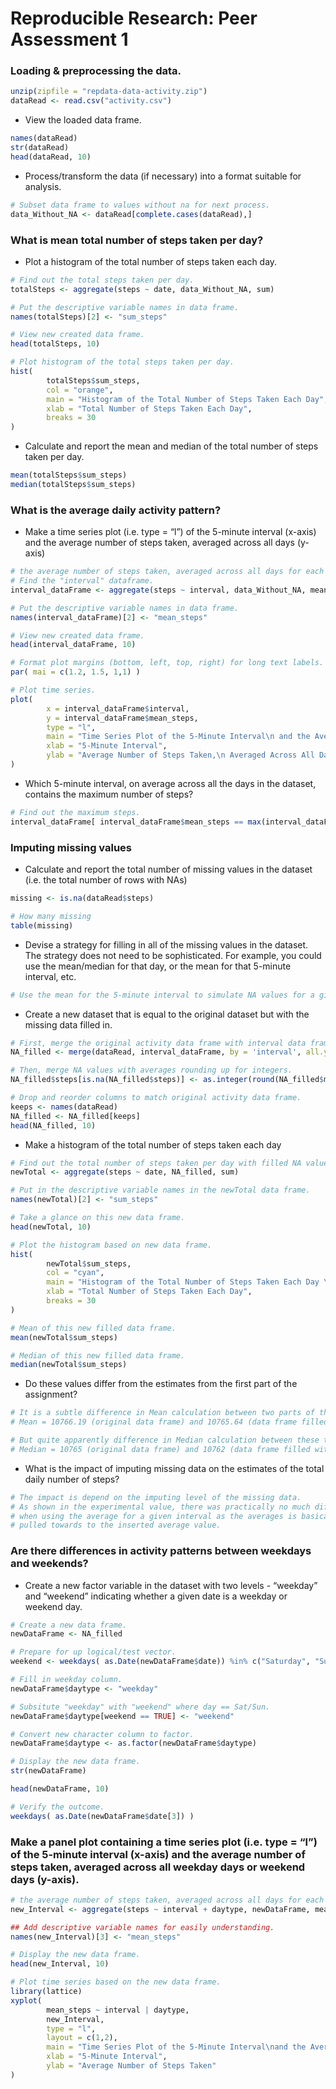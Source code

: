 # Reproducible Research: Peer Assessment 1


### Loading & preprocessing the data.
```r
unzip(zipfile = "repdata-data-activity.zip")
dataRead <- read.csv("activity.csv")
```


- View the loaded data frame.
```r
names(dataRead)
str(dataRead)
head(dataRead, 10)
```

- Process/transform the data (if necessary) into a format suitable for analysis.
```r
# Subset data frame to values without na for next process.
data_Without_NA <- dataRead[complete.cases(dataRead),]
```


### What is mean total number of steps taken per day?

- Plot a histogram of the total number of steps taken each day.
```r
# Find out the total steps taken per day.
totalSteps <- aggregate(steps ~ date, data_Without_NA, sum)

# Put the descriptive variable names in data frame.
names(totalSteps)[2] <- "sum_steps"

# View new created data frame.
head(totalSteps, 10)

# Plot histogram of the total steps taken per day.
hist(
        totalSteps$sum_steps,
        col = "orange",
        main = "Histogram of the Total Number of Steps Taken Each Day",
        xlab = "Total Number of Steps Taken Each Day",
        breaks = 30
)
```

- Calculate and report the mean and median of the total number of steps taken per day.
```r
mean(totalSteps$sum_steps)
median(totalSteps$sum_steps)
```


### What is the average daily activity pattern?
- Make a time series plot (i.e. type = "l") of the 5-minute interval (x-axis) and the average number of steps taken, averaged across all days (y-axis)
```r
# the average number of steps taken, averaged across all days for each 5-minute
# Find the "interval" dataframe.
interval_dataFrame <- aggregate(steps ~ interval, data_Without_NA, mean)

# Put the descriptive variable names in data frame.
names(interval_dataFrame)[2] <- "mean_steps"

# View new created data frame.
head(interval_dataFrame, 10)

# Format plot margins (bottom, left, top, right) for long text labels.
par( mai = c(1.2, 1.5, 1,1) )

# Plot time series.
plot(
        x = interval_dataFrame$interval,
        y = interval_dataFrame$mean_steps,
        type = "l",
        main = "Time Series Plot of the 5-Minute Interval\n and the Average Number of Steps Taken, Averaged Across All Days",
        xlab = "5-Minute Interval",
        ylab = "Average Number of Steps Taken,\n Averaged Across All Days"
)
```


- Which 5-minute interval, on average across all the days in the dataset, contains the maximum number of steps?
```r
# Find out the maximum steps.
interval_dataFrame[ interval_dataFrame$mean_steps == max(interval_dataFrame$mean_steps), ]
```

### Imputing missing values
- Calculate and report the total number of missing values in the dataset (i.e. the total number of rows with NAs)
```r
missing <- is.na(dataRead$steps)

# How many missing
table(missing)
```



- Devise a strategy for filling in all of the missing values in the dataset. The strategy does not need to be sophisticated. For example, you could use the mean/median for that day, or the mean for that 5-minute interval, etc.
```r
# Use the mean for the 5-minute interval to simulate NA values for a given internval.
```


- Create a new dataset that is equal to the original dataset but with the missing data filled in.
```r
# First, merge the original activity data frame with interval data frame.
NA_filled <- merge(dataRead, interval_dataFrame, by = 'interval', all.y = F)

# Then, merge NA values with averages rounding up for integers.
NA_filled$steps[is.na(NA_filled$steps)] <- as.integer(round(NA_filled$mean_steps[is.na(NA_filled$steps)]))

# Drop and reorder columns to match original activity data frame.
keeps <- names(dataRead)
NA_filled <- NA_filled[keeps]
head(NA_filled, 10)
```


- Make a histogram of the total number of steps taken each day
```r
# Find out the total number of steps taken per day with filled NA value.
newTotal <- aggregate(steps ~ date, NA_filled, sum)

# Put in the descriptive variable names in the newTotal data frame.
names(newTotal)[2] <- "sum_steps"

# Take a glance on this new data frame.
head(newTotal, 10)

# Plot the histogram based on new data frame.
hist(
        newTotal$sum_steps,
        col = "cyan",
        main = "Histogram of the Total Number of Steps Taken Each Day \nwith the missing data filled in",
        xlab = "Total Number of Steps Taken Each Day",
        breaks = 30
)

# Mean of this new filled data frame.
mean(newTotal$sum_steps)

# Median of this new filled data frame.
median(newTotal$sum_steps)
```

- Do these values differ from the estimates from the first part of the assignment?
```r
# It is a subtle difference in Mean calculation between two parts of the assignment; 
# Mean = 10766.19 (original data frame) and 10765.64 (data frame filled with NA),

# But quite apparently difference in Median calculation between these two parts of the assignment.
# Median = 10765 (original data frame) and 10762 (data frame filled with NA),
```


- What is the impact of imputing missing data on the estimates of the total daily number of steps?
```r
# The impact is depend on the imputing level of the missing data.
# As shown in the experimental value, there was practically no much difference 
# when using the average for a given interval as the averages is basically 
# pulled towards to the inserted average value.
```


### Are there differences in activity patterns between weekdays and weekends?
- Create a new factor variable in the dataset with two levels - "weekday" and "weekend" indicating whether a given date is a weekday or weekend day.
```r
# Create a new data frame.
newDataFrame <- NA_filled

# Prepare for up logical/test vector.
weekend <- weekdays( as.Date(newDataFrame$date)) %in% c("Saturday", "Sunday" )

# Fill in weekday column.
newDataFrame$daytype <- "weekday"

# Subsitute "weekday" with "weekend" where day == Sat/Sun.
newDataFrame$daytype[weekend == TRUE] <- "weekend"

# Convert new character column to factor.
newDataFrame$daytype <- as.factor(newDataFrame$daytype)

# Display the new data frame.
str(newDataFrame)

head(newDataFrame, 10)

# Verify the outcome.
weekdays( as.Date(newDataFrame$date[3]) )
```


### Make a panel plot containing a time series plot (i.e. type = "l") of the 5-minute interval (x-axis) and the average number of steps taken, averaged across all weekday days or weekend days (y-axis).
```r
# the average number of steps taken, averaged across all days for each 5-minute interval.
new_Interval <- aggregate(steps ~ interval + daytype, newDataFrame, mean)

## Add descriptive variable names for easily understanding.
names(new_Interval)[3] <- "mean_steps"

# Display the new data frame.
head(new_Interval, 10)

# Plot time series based on the new data frame.
library(lattice)
xyplot(
        mean_steps ~ interval | daytype,
        new_Interval,
        type = "l",
        layout = c(1,2),
        main = "Time Series Plot of the 5-Minute Interval\nand the Average Number of Steps Taken,\nAveraged Across All Weekday Days or Weekend Days",
        xlab = "5-Minute Interval",
        ylab = "Average Number of Steps Taken"
)

```







